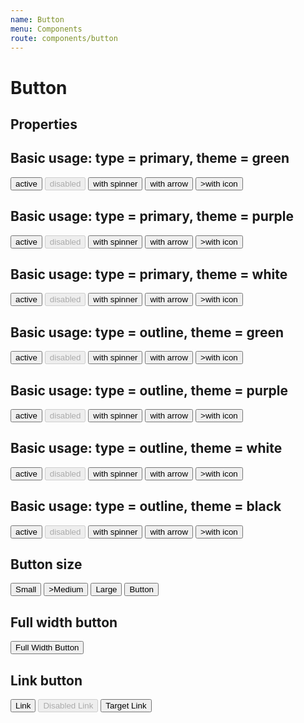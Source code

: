 ```yaml
---
name: Button
menu: Components
route: components/button
---
```



# Button

## Properties

<Props of={Button} />

## Basic usage: type = primary, theme = green

<Playground>
    <BlockWrapper>
        <ButtonWrapper>
            <Button>active</Button>
        </ButtonWrapper>
        <ButtonWrapper>
            <Button disabled>disabled</Button>
        </ButtonWrapper>
        <ButtonWrapper>
            <Button showSpinner>with spinner</Button>
        </ButtonWrapper>
        <ButtonWrapper>
            <Button showArrow>with arrow</Button>
        </ButtonWrapper>
        <ButtonWrapper>
            <Button iconLeft=<Balance />>with icon</Button>
        </ButtonWrapper>
    </BlockWrapper>
</Playground>

## Basic usage: type = primary, theme = purple

<Playground>
    <BlockWrapper>
        <ButtonWrapper>
            <Button theme="purple">active</Button>
        </ButtonWrapper>
        <ButtonWrapper>
            <Button theme="purple" disabled>disabled</Button>
        </ButtonWrapper>
        <ButtonWrapper>
            <Button theme="purple" showSpinner>with spinner</Button>
        </ButtonWrapper>
        <ButtonWrapper>
            <Button theme="purple" showArrow>with arrow</Button>
        </ButtonWrapper>
        <ButtonWrapper>
            <Button theme="purple" iconLeft=<Balance />>with icon</Button>
        </ButtonWrapper>
    </BlockWrapper>
</Playground>

## Basic usage: type = primary, theme = white

<Playground>
    <BlockWrapper>
        <ButtonWrapper>
            <Button theme="white">active</Button>
        </ButtonWrapper>
        <ButtonWrapper>
            <Button theme="white" disabled>disabled</Button>
        </ButtonWrapper>
        <ButtonWrapper>
            <Button theme="white" showSpinner>with spinner</Button>
        </ButtonWrapper>
        <ButtonWrapper>
            <Button theme="white" showArrow>with arrow</Button>
        </ButtonWrapper>
        <ButtonWrapper>
            <Button theme="white" iconLeft=<Balance />>with icon</Button>
        </ButtonWrapper>
    </BlockWrapper>
</Playground>


## Basic usage: type = outline, theme = green

<Playground>
    <BlockWrapper>
        <ButtonWrapper>
            <Button type="outline">active</Button>
        </ButtonWrapper>
        <ButtonWrapper>
            <Button type="outline" disabled>disabled</Button>
        </ButtonWrapper>
        <ButtonWrapper>
            <Button type="outline" showSpinner>with spinner</Button>
        </ButtonWrapper>
        <ButtonWrapper>
            <Button type="outline" showArrow>with arrow</Button>
        </ButtonWrapper>
        <ButtonWrapper>
            <Button type="outline" iconLeft=<Balance />>with icon</Button>
        </ButtonWrapper>
    </BlockWrapper>
</Playground>

## Basic usage: type = outline, theme = purple

<Playground>
    <BlockWrapper>
        <ButtonWrapper>
            <Button type="outline" theme="purple">active</Button>
        </ButtonWrapper>
        <ButtonWrapper>
            <Button type="outline" theme="purple" disabled>disabled</Button>
        </ButtonWrapper>
        <ButtonWrapper>
            <Button type="outline" theme="purple" showSpinner>with spinner</Button>
        </ButtonWrapper>
        <ButtonWrapper>
            <Button type="outline" theme="purple" showArrow>with arrow</Button>
        </ButtonWrapper>
        <ButtonWrapper>
            <Button type="outline" theme="purple" iconLeft=<Balance />>with icon</Button>
        </ButtonWrapper>
    </BlockWrapper>
</Playground>

## Basic usage: type = outline, theme = white

<Playground>
    <BlockWrapper>
        <ButtonWrapper>
            <Button type="outline" theme="white">active</Button>
        </ButtonWrapper>
        <ButtonWrapper>
            <Button type="outline" theme="white" disabled>disabled</Button>
        </ButtonWrapper>
        <ButtonWrapper>
            <Button type="outline" theme="white" showSpinner>with spinner</Button>
        </ButtonWrapper>
        <ButtonWrapper>
            <Button type="outline" theme="white" showArrow>with arrow</Button>
        </ButtonWrapper>
        <ButtonWrapper>
            <Button type="outline" theme="white" iconLeft=<Balance />>with icon</Button>
        </ButtonWrapper>
    </BlockWrapper>
</Playground>

## Basic usage: type = outline, theme = black

<Playground>
    <BlockWrapper customStyles={{
        backgroundColor: '#333333'
    }}>
        <ButtonWrapper>
            <Button type="outline" theme="black">active</Button>
        </ButtonWrapper>
        <ButtonWrapper>
            <Button type="outline" theme="black" disabled>disabled</Button>
        </ButtonWrapper>
        <ButtonWrapper>
            <Button type="outline" theme="black" showSpinner>with spinner</Button>
        </ButtonWrapper>
        <ButtonWrapper>
            <Button type="outline" theme="black" showArrow>with arrow</Button>
        </ButtonWrapper>
        <ButtonWrapper>
            <Button type="outline" theme="black" iconLeft=<Balance />>with icon</Button>
        </ButtonWrapper>
    </BlockWrapper>
</Playground>

## Button size

<Playground>
    <BlockWrapper>
        <ButtonWrapper>
            <Button sizeAll="small" showArrow>Small</Button>
        </ButtonWrapper>
        <ButtonWrapper>
            <Button sizeAll="medium" iconLeft=<Balance />>Medium</Button>
        </ButtonWrapper>
        <ButtonWrapper>
            <Button sizeAll="large">Large</Button>
        </ButtonWrapper>
        <ButtonWrapper>
            <Button sizeDesktop="large" sizeTablet="medium" sizeMobile="small" showArrow>Button</Button>
        </ButtonWrapper>
    </BlockWrapper>
</Playground>

## Full width button

<Playground>
    <BlockWrapper>
        <ButtonWrapper customStyles={{ width: '100%' }}>
            <Button fullWidth>Full Width Button</Button>
        </ButtonWrapper>
    </BlockWrapper>
</Playground>

## Link button

<Playground>
    <BlockWrapper>
        <ButtonWrapper>
            <Button href="#">Link</Button>
        </ButtonWrapper>
        <ButtonWrapper>
            <Button href="#" disabled>Disabled Link</Button>
        </ButtonWrapper>
        <ButtonWrapper>
            <Button href="#" target="_blank">Target Link</Button>
        </ButtonWrapper>
    </BlockWrapper>
</Playground>
